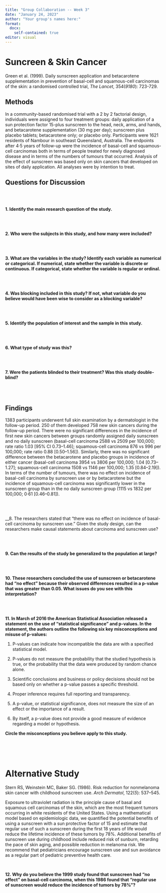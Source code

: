 ```yaml
---
title: "Group Collaboration -- Week 3"
date: "January 24, 2023"
author: "Your group's names here:"
format: 
  docx: 
    self-contained: true
editor: visual
---
```


# Suncreen & Skin Cancer

Green et al. (1999). Daily sunscreen application and betacarotene supplementation in prevention of basal-cell and squamous-cell carcinomas of the skin: a randomised controlled trial, *The Lancet*, 354(*9180*): 723-729.

## Methods

In a community-based randomised trial with a 2 by 2 factorial design, individuals were assigned to four treatment groups: daily application of a sun protection factor 15-plus sunscreen to the head, neck, arms, and hands, and betacarotene supplementation (30 mg per day); sunscreen plus placebo tablets; betacarotene only; or placebo only. Participants were 1621 residents of Nambour in southeast Queensland, Australia. The endpoints after 4·5 years of follow-up were the incidence of basal-cell and squamous-cell carcinomas both in terms of people treated for newly diagnosed disease and in terms of the numbers of tumours that occurred. Analysis of the effect of sunscreen was based only on skin cancers that developed on sites of daily application. All analyses were by intention to treat.

## Questions for Discussion

</br> </br>

**1. Identify the main research question of the study.**

</br> </br>

**2. Who were the subjects in this study, and how many were included?**

</br> </br>

**3. What are the variables in the study? Identify each variable as numerical or categorical. If numerical, state whether the variable is discrete or continuous. If categorical, state whether the variable is regular or ordinal.**

</br> </br>

**4. Was blocking included in this study? If not, what variable do you believe would have been wise to consider as a blocking variable?**

</br> </br>

**5. Identify the population of interest and the sample in this study.**

</br> </br>

**6. What type of study was this?**

</br> </br>

**7. Were the patients blinded to their treatment? Was this study double-blind?**

</br> </br>

## Findings

1383 participants underwent full skin examination by a dermatologist in the follow-up period. 250 of them developed 758 new skin cancers during the follow-up period. There were no significant differences in the incidence of first new skin cancers between groups randomly assigned daily sunscreen and no daily sunscreen (basal-cell carcinoma 2588 vs 2509 per 100,000; rate ratio 1.03 \[95% CI 0.73--1.46\]; squamous-cell carcinoma 876 vs 996 per 100,000; rate ratio 0.88 \[0.50--1.56\]). Similarly, there was no significant difference between the betacarotene and placebo groups in incidence of either cancer (basal-cell carcinoma 3954 vs 3806 per 100,000; 1.04 \[0.73--1.27\]; squamous-cell carcinoma 1508 vs 1146 per 100,000; 1.35 \[0.84--2.19\]). In terms of the number of tumours, there was no effect on incidence of basal-cell carcinoma by sunscreen use or by betacarotene but the incidence of squamous-cell carcinoma was significantly lower in the sunscreen group than in the no daily sunscreen group (1115 vs 1832 per 100,000; 0·61 \[0.46--0.81\]).

</br> </br>

\_\_8. The researchers stated that "there was no effect on incidence of basal-cell carcinoma by sunscreen use." Given the study design, can the researchers make causal statements about carcinoma and sunscreen use?

</br> </br>

**9. Can the results of the study be generalized to the population at large?**

</br> </br>

**10. These researchers concluded the use of sunscreen or betacarotene had "no effect" because their observed differences resulted in a p-value that was greater than 0.05. What issues do you see with this interpretation?**

</br> </br>

**11. In March of 2016 the American Statistical Association released a statement on the use of "statistical significance" and p-values. In the statement, the authors outline the following six key misconceptions and misuse of p-values:**

1.  P-values can indicate how incompatible the data are with a specified statistical model.

2.  P-values do not measure the probability that the studied hypothesis is true, or the probability that the data were produced by random chance alone.

3.  Scientific conclusions and business or policy decisions should not be based only on whether a p-value passes a specific threshold.

4.  Proper inference requires full reporting and transparency.

5.  A p-value, or statistical significance, does not measure the size of an effect or the importance of a result.

6.  By itself, a p-value does not provide a good measure of evidence regarding a model or hypothesis.

**Circle the misconceptions you believe apply to this study.**

</br> </br> </br>

# Alternative Study

Stern RS, Weinstein MC, Baker SG. (1986). Risk reduction for nonmelanoma skin cancer with childhood sunscreen use. *Arch Dermatol*, 122(*5*): 537--545.

Exposure to ultraviolet radiation is the principle cause of basal and squamous cell carcinomas of the skin, which are the most frequent tumors occurring in white residents of the United States. Using a mathematical model based on epidemiologic data, we quantified the potential benefits of using a sunscreen with a sun protective factor of 15 and estimate that regular use of such a sunscreen during the first 18 years of life would reduce the lifetime incidence of these tumors by 78%. Additional benefits of sunscreen use during childhood include reduced risk of sunburn, retarding the pace of skin aging, and possible reduction in melanoma risk. We recommend that pediatricians encourage sunscreen use and sun avoidance as a regular part of pediatric preventive health care.

</br>

**12. Why do you believe the 1999 study found that sunscreen had "no effect" on basal-cell carcinoma, when this 1986 found that "regular use of sunscreen would reduce the incidence of tumors by 78%"?**

</br> </br>
